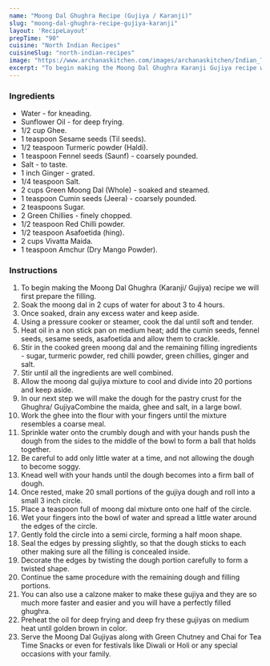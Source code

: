 ---
name: "Moong Dal Ghughra Recipe (Gujiya / Karanji)"
slug: "moong-dal-ghughra-recipe-gujiya-karanji"
layout: 'RecipeLayout'
prepTime: "90"
cuisine: "North Indian Recipes"
cuisineSlug: "north-indian-recipes"
image: "https://www.archanaskitchen.com/images/archanaskitchen/Indian_Tea_Time_Snacks/Traditional_Moong_Dal_Gujiya_Vivatta-1.jpg"
excerpt: "To begin making the Moong Dal Ghughra Karanji Gujiya recipe we will first prepare the filling"
---

### Ingredients

- Water - for kneading.
- Sunflower Oil - for deep frying.
- 1/2 cup Ghee.
- 1 teaspoon Sesame seeds (Til seeds).
- 1/2 teaspoon Turmeric powder (Haldi).
- 1 teaspoon Fennel seeds (Saunf) - coarsely pounded.
- Salt - to taste.
- 1 inch Ginger - grated.
- 1/4 teaspoon Salt.
- 2 cups Green Moong Dal (Whole) - soaked and steamed.
- 1 teaspoon Cumin seeds (Jeera) - coarsely pounded.
- 2 teaspoons Sugar.
- 2 Green Chillies - finely chopped.
- 1/2 teaspoon Red Chilli powder.
- 1/2 teaspoon Asafoetida (hing).
- 2 cups Vivatta Maida.
- 1 teaspoon Amchur (Dry Mango Powder).

### Instructions

1. To begin making the Moong Dal Ghughra (Karanji/ Gujiya) recipe we will first prepare the filling.
1. Soak the moong dal in 2 cups of water for about 3 to 4 hours.
1. Once soaked, drain any excess water and keep aside.
1. Using a pressure cooker or steamer, cook the dal until soft and tender.
1. Heat oil in a non stick pan on medium heat; add the cumin seeds, fennel seeds, sesame seeds, asafoetida and allow them to crackle.
1. Stir in the cooked green moong dal and the remaining filling ingredients - sugar, turmeric powder, red chilli powder, green chillies, ginger and salt.
1. Stir until all the ingredients are well combined.
1. Allow the moong dal gujiya mixture to cool and divide into 20 portions and keep aside.
1. In our next step we will make the dough for the pastry crust for the Ghughra/ GujiyaCombine the maida, ghee and salt, in a large bowl.
1. Work the ghee into the flour with your fingers until the mixture resembles a coarse meal.
1. Sprinkle water onto the crumbly dough and with your hands push the dough from the sides to the middle of the bowl to form a ball that holds together.
1. Be careful to add only little water at a time, and not allowing the dough to become soggy.
1. Knead well with your hands until the dough becomes into a firm ball of dough.
1. Once rested, make 20 small portions of the gujiya dough and roll into a small 3 inch circle.
1. Place a teaspoon full of moong dal mixture onto one half of the circle.
1. Wet your fingers into the bowl of water and spread a little water around the edges of the circle.
1. Gently fold the circle into a semi circle, forming a half moon shape.
1. Seal the edges by pressing slightly, so that the dough sticks to each other making sure all the filling is concealed inside.
1. Decorate the edges by twisting the dough portion carefully to form a twisted shape.
1. Continue the same procedure with the remaining dough and filling portions.
1. You can also use a calzone maker to make these gujiya and they are so much more faster and easier and you will have a perfectly filled ghughra.
1. Preheat the oil for deep frying and deep fry these gujiyas on medium heat until golden brown in color.
1. Serve the Moong Dal Gujiyas along with Green Chutney and Chai for Tea Time Snacks or even for festivals like Diwali or Holi or any special occasions with your family.
